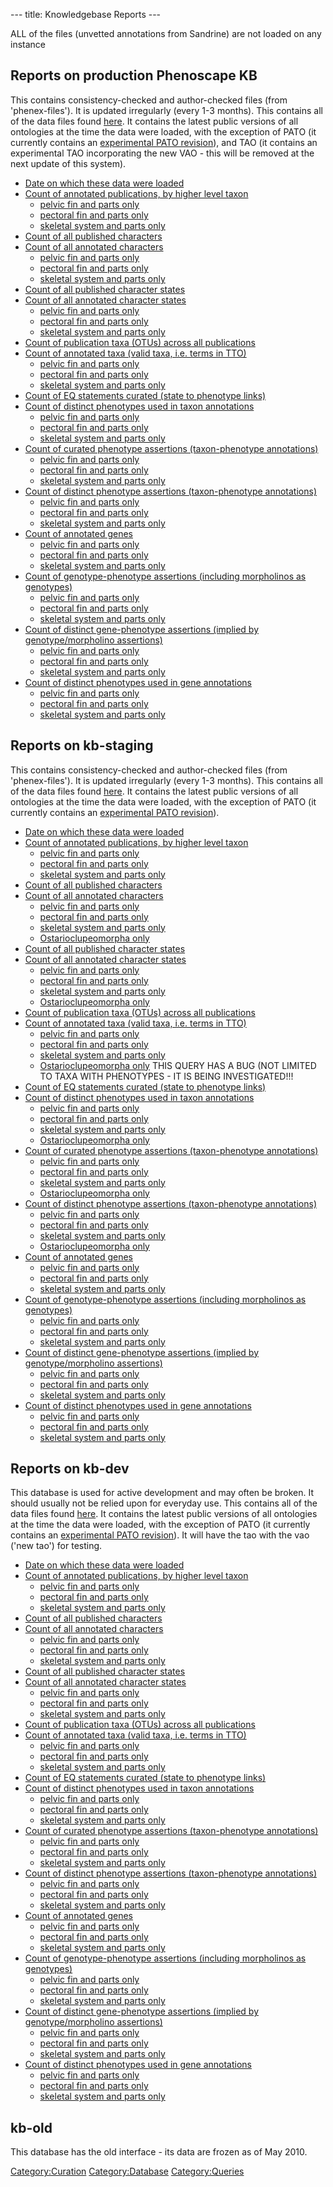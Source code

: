 ---
title: Knowledgebase Reports
---

ALL of the files (unvetted annotations from Sandrine) are not loaded on any instance
==Reports on production Phenoscape KB==
This contains consistency-checked and author-checked files (from 'phenex-files').  It is updated irregularly (every 1-3 months). This contains all of the data files found [http://phenoscape.svn.sourceforge.net/viewvc/phenoscape/trunk/data/phenex-files/ here].  It contains the latest public versions of all ontologies at the time the data were loaded, with the exception of PATO (it currently contains an [http://www.duke.edu/~jpb15/quality.obo experimental PATO revision]), and TAO (it contains an experimental TAO incorporating the new VAO - this will be removed at the next update of this system).

* [http://kb.phenoscape.org/OBD-WS/timestamp/ Date on which these data were loaded]
* [http://kb.phenoscape.org/OBD-WS/report/count/publications Count of annotated publications, by higher level taxon]
** [http://kb.phenoscape.org/OBD-WS/report/count/publications?query=%7B%22phenotype%22%3A%5B%7B%22entity%22%3A%7B%22id%22%3A%22TAO%3A0001184%22%2C%22including_parts%22%3A%20true%7D%7D%5D%7D pelvic fin and parts only]
** [http://kb.phenoscape.org/OBD-WS/report/count/publications?query=%7B%22phenotype%22%3A%5B%7B%22entity%22%3A%7B%22id%22%3A%22TAO%3A0001161%22%2C%22including_parts%22%3A%20true%7D%7D%5D%7D pectoral fin and parts only]
** [http://kb.phenoscape.org/OBD-WS/report/count/publications?query=%7B%22phenotype%22%3A%5B%7B%22entity%22%3A%7B%22id%22%3A%22TAO%3A0000434%22%2C%22including_parts%22%3A%20true%7D%7D%5D%7D skeletal system and parts only]
* [http://kb.phenoscape.org/OBD-WS/report/count/characters/published Count of all published characters]
* [http://kb.phenoscape.org/OBD-WS/report/count/characters/annotated Count of all annotated characters]
** [http://kb.phenoscape.org/OBD-WS/report/count/characters/annotated?query=%7B%22phenotype%22%3A%5B%7B%22entity%22%3A%7B%22id%22%3A%22TAO%3A0001184%22%2C%22including_parts%22%3A%20true%7D%7D%5D%7D pelvic fin and parts only]
** [http://kb.phenoscape.org/OBD-WS/report/count/characters/annotated?query=%7B%22phenotype%22%3A%5B%7B%22entity%22%3A%7B%22id%22%3A%22TAO%3A0001161%22%2C%22including_parts%22%3A%20true%7D%7D%5D%7D pectoral fin and parts only]
** [http://kb.phenoscape.org/OBD-WS/report/count/characters/annotated?query=%7B%22phenotype%22%3A%5B%7B%22entity%22%3A%7B%22id%22%3A%22TAO%3A0000434%22%2C%22including_parts%22%3A%20true%7D%7D%5D%7D skeletal system and parts only]
* [http://kb.phenoscape.org/OBD-WS/report/count/characterstates/published Count of all published character states]
* [http://kb.phenoscape.org/OBD-WS/report/count/characterstates/annotated Count of all annotated character states]
** [http://kb.phenoscape.org/OBD-WS/report/count/characterstates/annotated?query=%7B%22phenotype%22%3A%5B%7B%22entity%22%3A%7B%22id%22%3A%22TAO%3A0001184%22%2C%22including_parts%22%3A%20true%7D%7D%5D%7D pelvic fin and parts only]
** [http://kb.phenoscape.org/OBD-WS/report/count/characterstates/annotated?query=%7B%22phenotype%22%3A%5B%7B%22entity%22%3A%7B%22id%22%3A%22TAO%3A0001161%22%2C%22including_parts%22%3A%20true%7D%7D%5D%7D pectoral fin and parts only]
** [http://kb.phenoscape.org/OBD-WS/report/count/characterstates/annotated?query=%7B%22phenotype%22%3A%5B%7B%22entity%22%3A%7B%22id%22%3A%22TAO%3A0000434%22%2C%22including_parts%22%3A%20true%7D%7D%5D%7D skeletal system and parts only]
* [http://kb.phenoscape.org/OBD-WS/report/count/otus/published Count of publication taxa (OTUs) across all publications]
* [http://kb.phenoscape.org/OBD-WS/report/count/taxa/annotated Count of annotated taxa (valid taxa, i.e. terms in TTO)]
** [http://kb.phenoscape.org/OBD-WS/report/count/taxa/annotated?query=%7B%22phenotype%22%3A%5B%7B%22entity%22%3A%7B%22id%22%3A%22TAO%3A0001184%22%2C%22including_parts%22%3A%20true%7D%7D%5D%7D pelvic fin and parts only]
** [http://kb.phenoscape.org/OBD-WS/report/count/taxa/annotated?query=%7B%22phenotype%22%3A%5B%7B%22entity%22%3A%7B%22id%22%3A%22TAO%3A0001161%22%2C%22including_parts%22%3A%20true%7D%7D%5D%7D pectoral fin and parts only]
** [http://kb.phenoscape.org/OBD-WS/report/count/taxa/annotated?query=%7B%22phenotype%22%3A%5B%7B%22entity%22%3A%7B%22id%22%3A%22TAO%3A0000434%22%2C%22including_parts%22%3A%20true%7D%7D%5D%7D skeletal system and parts only]
* [http://kb.phenoscape.org/OBD-WS/report/count/phenotypes/curated Count of EQ statements curated (state to phenotype links)]
* [http://kb.phenoscape.org/OBD-WS/report/count/phenotypes/annotated Count of distinct phenotypes used in taxon annotations]
** [http://kb.phenoscape.org/OBD-WS/report/count/phenotypes/annotated?query=%7B%22phenotype%22%3A%5B%7B%22entity%22%3A%7B%22id%22%3A%22TAO%3A0001184%22%2C%22including_parts%22%3A%20true%7D%7D%5D%7D pelvic fin and parts only]
** [http://kb.phenoscape.org/OBD-WS/report/count/phenotypes/annotated?query=%7B%22phenotype%22%3A%5B%7B%22entity%22%3A%7B%22id%22%3A%22TAO%3A0001161%22%2C%22including_parts%22%3A%20true%7D%7D%5D%7D pectoral fin and parts only]
** [http://kb.phenoscape.org/OBD-WS/report/count/phenotypes/annotated?query=%7B%22phenotype%22%3A%5B%7B%22entity%22%3A%7B%22id%22%3A%22TAO%3A0000434%22%2C%22including_parts%22%3A%20true%7D%7D%5D%7D skeletal system and parts only]
* [http://kb.phenoscape.org/OBD-WS/report/count/annotations/taxa/curated Count of curated phenotype assertions (taxon-phenotype annotations)]
** [http://kb.phenoscape.org/OBD-WS/report/count/annotations/taxa/curated?query=%7B%22phenotype%22%3A%5B%7B%22entity%22%3A%7B%22id%22%3A%22TAO%3A0001184%22%2C%22including_parts%22%3A%20true%7D%7D%5D%7D pelvic fin and parts only]
** [http://kb.phenoscape.org/OBD-WS/report/count/annotations/taxa/curated?query=%7B%22phenotype%22%3A%5B%7B%22entity%22%3A%7B%22id%22%3A%22TAO%3A0001161%22%2C%22including_parts%22%3A%20true%7D%7D%5D%7D pectoral fin and parts only]
** [http://kb.phenoscape.org/OBD-WS/report/count/annotations/taxa/curated?query=%7B%22phenotype%22%3A%5B%7B%22entity%22%3A%7B%22id%22%3A%22TAO%3A0000434%22%2C%22including_parts%22%3A%20true%7D%7D%5D%7D skeletal system and parts only]
* [http://kb.phenoscape.org/OBD-WS/report/count/annotations/taxa/distinct Count of distinct phenotype assertions (taxon-phenotype annotations)]
** [http://kb.phenoscape.org/OBD-WS/report/count/annotations/taxa/distinct?query=%7B%22phenotype%22%3A%5B%7B%22entity%22%3A%7B%22id%22%3A%22TAO%3A0001184%22%2C%22including_parts%22%3A%20true%7D%7D%5D%7D pelvic fin and parts only]
** [http://kb.phenoscape.org/OBD-WS/report/count/annotations/taxa/distinct?query=%7B%22phenotype%22%3A%5B%7B%22entity%22%3A%7B%22id%22%3A%22TAO%3A0001161%22%2C%22including_parts%22%3A%20true%7D%7D%5D%7D pectoral fin and parts only]
** [http://kb.phenoscape.org/OBD-WS/report/count/annotations/taxa/distinct?query=%7B%22phenotype%22%3A%5B%7B%22entity%22%3A%7B%22id%22%3A%22TAO%3A0000434%22%2C%22including_parts%22%3A%20true%7D%7D%5D%7D skeletal system and parts only]
* [http://kb.phenoscape.org/OBD-WS/report/count/genes/annotated Count of annotated genes]
** [http://kb.phenoscape.org/OBD-WS/report/count/genes/annotated?query=%7B%22phenotype%22%3A%5B%7B%22entity%22%3A%7B%22id%22%3A%22TAO%3A0001184%22%2C%22including_parts%22%3A%20true%7D%7D%5D%7D pelvic fin and parts only]
** [http://kb.phenoscape.org/OBD-WS/report/count/genes/annotated?query=%7B%22phenotype%22%3A%5B%7B%22entity%22%3A%7B%22id%22%3A%22TAO%3A0001161%22%2C%22including_parts%22%3A%20true%7D%7D%5D%7D pectoral fin and parts only]
** [http://kb.phenoscape.org/OBD-WS/report/count/genes/annotated?query=%7B%22phenotype%22%3A%5B%7B%22entity%22%3A%7B%22id%22%3A%22TAO%3A0000434%22%2C%22including_parts%22%3A%20true%7D%7D%5D%7D skeletal system and parts only]
* [http://kb.phenoscape.org/OBD-WS/report/count/annotations/genotypes/curated Count of genotype-phenotype assertions (including morpholinos as genotypes)]
** [http://kb.phenoscape.org/OBD-WS/report/count/annotations/genotypes/curated?query=%7B%22phenotype%22%3A%5B%7B%22entity%22%3A%7B%22id%22%3A%22TAO%3A0001184%22%2C%22including_parts%22%3A%20true%7D%7D%5D%7D pelvic fin and parts only]
** [http://kb.phenoscape.org/OBD-WS/report/count/annotations/genotypes/curated?query=%7B%22phenotype%22%3A%5B%7B%22entity%22%3A%7B%22id%22%3A%22TAO%3A0001161%22%2C%22including_parts%22%3A%20true%7D%7D%5D%7D pectoral fin and parts only]
** [http://kb.phenoscape.org/OBD-WS/report/count/annotations/genotypes/curated?query=%7B%22phenotype%22%3A%5B%7B%22entity%22%3A%7B%22id%22%3A%22TAO%3A0000434%22%2C%22including_parts%22%3A%20true%7D%7D%5D%7D skeletal system and parts only]
* [http://kb.phenoscape.org/OBD-WS/report/count/annotations/genes/distinct Count of distinct gene-phenotype assertions (implied by genotype/morpholino assertions)]
** [http://kb.phenoscape.org/OBD-WS/report/count/annotations/genes/distinct?query=%7B%22phenotype%22%3A%5B%7B%22entity%22%3A%7B%22id%22%3A%22TAO%3A0001184%22%2C%22including_parts%22%3A%20true%7D%7D%5D%7D pelvic fin and parts only]
** [http://kb.phenoscape.org/OBD-WS/report/count/annotations/genes/distinct?query=%7B%22phenotype%22%3A%5B%7B%22entity%22%3A%7B%22id%22%3A%22TAO%3A0001161%22%2C%22including_parts%22%3A%20true%7D%7D%5D%7D pectoral fin and parts only]
** [http://kb.phenoscape.org/OBD-WS/report/count/annotations/genes/distinct?query=%7B%22phenotype%22%3A%5B%7B%22entity%22%3A%7B%22id%22%3A%22TAO%3A0000434%22%2C%22including_parts%22%3A%20true%7D%7D%5D%7D skeletal system and parts only]
* [http://kb.phenoscape.org/OBD-WS/report/count/phenotypes/genes/annotated Count of distinct phenotypes used in gene annotations]
** [http://kb.phenoscape.org/OBD-WS/report/count/phenotypes/genes/annotated?query=%7B%22phenotype%22%3A%5B%7B%22entity%22%3A%7B%22id%22%3A%22TAO%3A0001184%22%2C%22including_parts%22%3A%20true%7D%7D%5D%7D pelvic fin and parts only]
** [http://kb.phenoscape.org/OBD-WS/report/count/phenotypes/genes/annotated?query=%7B%22phenotype%22%3A%5B%7B%22entity%22%3A%7B%22id%22%3A%22TAO%3A0001161%22%2C%22including_parts%22%3A%20true%7D%7D%5D%7D pectoral fin and parts only]
** [http://kb.phenoscape.org/OBD-WS/report/count/phenotypes/genes/annotated?query=%7B%22phenotype%22%3A%5B%7B%22entity%22%3A%7B%22id%22%3A%22TAO%3A0000434%22%2C%22including_parts%22%3A%20true%7D%7D%5D%7D skeletal system and parts only]

==Reports on kb-staging==
This contains consistency-checked and author-checked files (from 'phenex-files').  It is updated irregularly (every 1-3 months). This contains all of the data files found [http://phenoscape.svn.sourceforge.net/viewvc/phenoscape/trunk/data/phenex-files/ here].  It contains the latest public versions of all ontologies at the time the data were loaded, with the exception of PATO (it currently contains an [http://www.duke.edu/~jpb15/quality.obo experimental PATO revision]).

* [http://kb-staging.phenoscape.org/OBD-WS/timestamp/ Date on which these data were loaded]
* [http://kb-staging.phenoscape.org/OBD-WS/report/count/publications Count of annotated publications, by higher level taxon]
** [http://kb-staging.phenoscape.org/OBD-WS/report/count/publications?query=%7B%22phenotype%22%3A%5B%7B%22entity%22%3A%7B%22id%22%3A%22TAO%3A0001184%22%2C%22including_parts%22%3A%20true%7D%7D%5D%7D pelvic fin and parts only]
** [http://kb-staging.phenoscape.org/OBD-WS/report/count/publications?query=%7B%22phenotype%22%3A%5B%7B%22entity%22%3A%7B%22id%22%3A%22TAO%3A0001161%22%2C%22including_parts%22%3A%20true%7D%7D%5D%7D pectoral fin and parts only]
** [http://kb-staging.phenoscape.org/OBD-WS/report/count/publications?query=%7B%22phenotype%22%3A%5B%7B%22entity%22%3A%7B%22id%22%3A%22TAO%3A0000434%22%2C%22including_parts%22%3A%20true%7D%7D%5D%7D skeletal system and parts only]
* [http://kb-staging.phenoscape.org/OBD-WS/report/count/characters/published Count of all published characters]
* [http://kb-staging.phenoscape.org/OBD-WS/report/count/characters/annotated Count of all annotated characters]
** [http://kb-staging.phenoscape.org/OBD-WS/report/count/characters/annotated?query=%7B%22phenotype%22%3A%5B%7B%22entity%22%3A%7B%22id%22%3A%22TAO%3A0001184%22%2C%22including_parts%22%3A%20true%7D%7D%5D%7D pelvic fin and parts only]
** [http://kb-staging.phenoscape.org/OBD-WS/report/count/characters/annotated?query=%7B%22phenotype%22%3A%5B%7B%22entity%22%3A%7B%22id%22%3A%22TAO%3A0001161%22%2C%22including_parts%22%3A%20true%7D%7D%5D%7D pectoral fin and parts only]
** [http://kb-staging.phenoscape.org/OBD-WS/report/count/characters/annotated?query=%7B%22phenotype%22%3A%5B%7B%22entity%22%3A%7B%22id%22%3A%22TAO%3A0000434%22%2C%22including_parts%22%3A%20true%7D%7D%5D%7D skeletal system and parts only]
** [http://kb-staging.phenoscape.org/OBD-WS/report/count/characters/annotated?query=%7B%22taxon%22%3A%5B%7B%22id%22%3A%22TTO%3A253%22%7D%5D%7D Ostarioclupeomorpha only]
* [http://kb-staging.phenoscape.org/OBD-WS/report/count/characterstates/published Count of all published character states]
* [http://kb-staging.phenoscape.org/OBD-WS/report/count/characterstates/annotated Count of all annotated character states]
** [http://kb-staging.phenoscape.org/OBD-WS/report/count/characterstates/annotated?query=%7B%22phenotype%22%3A%5B%7B%22entity%22%3A%7B%22id%22%3A%22TAO%3A0001184%22%2C%22including_parts%22%3A%20true%7D%7D%5D%7D pelvic fin and parts only]
** [http://kb-staging.phenoscape.org/OBD-WS/report/count/characterstates/annotated?query=%7B%22phenotype%22%3A%5B%7B%22entity%22%3A%7B%22id%22%3A%22TAO%3A0001161%22%2C%22including_parts%22%3A%20true%7D%7D%5D%7D pectoral fin and parts only]
** [http://kb-staging.phenoscape.org/OBD-WS/report/count/characterstates/annotated?query=%7B%22phenotype%22%3A%5B%7B%22entity%22%3A%7B%22id%22%3A%22TAO%3A0000434%22%2C%22including_parts%22%3A%20true%7D%7D%5D%7D skeletal system and parts only]
** [http://kb-staging.phenoscape.org/OBD-WS/report/count/characterstates/annotated?query=%7B%22taxon%22%3A%5B%7B%22id%22%3A%22TTO%3A253%22%7D%5D%7D Ostarioclupeomorpha only]
* [http://kb-staging.phenoscape.org/OBD-WS/report/count/otus/published Count of publication taxa (OTUs) across all publications]
* [http://kb-staging.phenoscape.org/OBD-WS/report/count/taxa/annotated Count of annotated taxa (valid taxa, i.e. terms in TTO)]
** [http://kb-staging.phenoscape.org/OBD-WS/report/count/taxa/annotated?query=%7B%22phenotype%22%3A%5B%7B%22entity%22%3A%7B%22id%22%3A%22TAO%3A0001184%22%2C%22including_parts%22%3A%20true%7D%7D%5D%7D pelvic fin and parts only]
** [http://kb-staging.phenoscape.org/OBD-WS/report/count/taxa/annotated?query=%7B%22phenotype%22%3A%5B%7B%22entity%22%3A%7B%22id%22%3A%22TAO%3A0001161%22%2C%22including_parts%22%3A%20true%7D%7D%5D%7D pectoral fin and parts only]
** [http://kb-staging.phenoscape.org/OBD-WS/report/count/taxa/annotated?query=%7B%22phenotype%22%3A%5B%7B%22entity%22%3A%7B%22id%22%3A%22TAO%3A0000434%22%2C%22including_parts%22%3A%20true%7D%7D%5D%7D skeletal system and parts only]
** [http://kb-staging.phenoscape.org/OBD-WS/report/count/taxa/annotated?query=%7B%22taxon%22%3A%5B%7B%22id%22%3A%22TTO%3A253%22%7D%5D%7D Ostarioclupeomorpha only] THIS QUERY HAS A BUG (NOT LIMITED TO TAXA WITH PHENOTYPES - IT IS BEING INVESTIGATED!!!
* [http://kb-staging.phenoscape.org/OBD-WS/report/count/phenotypes/curated Count of EQ statements curated (state to phenotype links)]
* [http://kb-staging.phenoscape.org/OBD-WS/report/count/phenotypes/annotated Count of distinct phenotypes used in taxon annotations]
** [http://kb-staging.phenoscape.org/OBD-WS/report/count/phenotypes/annotated?query=%7B%22phenotype%22%3A%5B%7B%22entity%22%3A%7B%22id%22%3A%22TAO%3A0001184%22%2C%22including_parts%22%3A%20true%7D%7D%5D%7D pelvic fin and parts only]
** [http://kb-staging.phenoscape.org/OBD-WS/report/count/phenotypes/annotated?query=%7B%22phenotype%22%3A%5B%7B%22entity%22%3A%7B%22id%22%3A%22TAO%3A0001161%22%2C%22including_parts%22%3A%20true%7D%7D%5D%7D pectoral fin and parts only]
** [http://kb-staging.phenoscape.org/OBD-WS/report/count/phenotypes/annotated?query=%7B%22phenotype%22%3A%5B%7B%22entity%22%3A%7B%22id%22%3A%22TAO%3A0000434%22%2C%22including_parts%22%3A%20true%7D%7D%5D%7D skeletal system and parts only]
** [http://kb-staging.phenoscape.org/OBD-WS/report/count/phenotypes/annotated?query=%7B%22taxon%22%3A%5B%7B%22id%22%3A%22TTO%3A253%22%7D%5D%7D Ostarioclupeomorpha only]
* [http://kb-staging.phenoscape.org/OBD-WS/report/count/annotations/taxa/curated Count of curated phenotype assertions (taxon-phenotype annotations)]
** [http://kb-staging.phenoscape.org/OBD-WS/report/count/annotations/taxa/curated?query=%7B%22phenotype%22%3A%5B%7B%22entity%22%3A%7B%22id%22%3A%22TAO%3A0001184%22%2C%22including_parts%22%3A%20true%7D%7D%5D%7D pelvic fin and parts only]
** [http://kb-staging.phenoscape.org/OBD-WS/report/count/annotations/taxa/curated?query=%7B%22phenotype%22%3A%5B%7B%22entity%22%3A%7B%22id%22%3A%22TAO%3A0001161%22%2C%22including_parts%22%3A%20true%7D%7D%5D%7D pectoral fin and parts only]
** [http://kb-staging.phenoscape.org/OBD-WS/report/count/annotations/taxa/curated?query=%7B%22phenotype%22%3A%5B%7B%22entity%22%3A%7B%22id%22%3A%22TAO%3A0000434%22%2C%22including_parts%22%3A%20true%7D%7D%5D%7D skeletal system and parts only]
** [http://kb-staging.phenoscape.org/OBD-WS/report/count/annotations/taxa/curated?query=%7B%22taxon%22%3A%5B%7B%22id%22%3A%22TTO%3A253%22%7D%5D%7D Ostarioclupeomorpha only]
* [http://kb-staging.phenoscape.org/OBD-WS/report/count/annotations/taxa/distinct Count of distinct phenotype assertions (taxon-phenotype annotations)]
** [http://kb-staging.phenoscape.org/OBD-WS/report/count/annotations/taxa/distinct?query=%7B%22phenotype%22%3A%5B%7B%22entity%22%3A%7B%22id%22%3A%22TAO%3A0001184%22%2C%22including_parts%22%3A%20true%7D%7D%5D%7D pelvic fin and parts only]
** [http://kb-staging.phenoscape.org/OBD-WS/report/count/annotations/taxa/distinct?query=%7B%22phenotype%22%3A%5B%7B%22entity%22%3A%7B%22id%22%3A%22TAO%3A0001161%22%2C%22including_parts%22%3A%20true%7D%7D%5D%7D pectoral fin and parts only]
** [http://kb-staging.phenoscape.org/OBD-WS/report/count/annotations/taxa/distinct?query=%7B%22phenotype%22%3A%5B%7B%22entity%22%3A%7B%22id%22%3A%22TAO%3A0000434%22%2C%22including_parts%22%3A%20true%7D%7D%5D%7D skeletal system and parts only]
** [http://kb-staging.phenoscape.org/OBD-WS/report/count/annotations/taxa/distinct?query=%7B%22taxon%22%3A%5B%7B%22id%22%3A%22TTO%3A253%22%7D%5D%7D Ostarioclupeomorpha only]
* [http://kb-staging.phenoscape.org/OBD-WS/report/count/genes/annotated Count of annotated genes]
** [http://kb-staging.phenoscape.org/OBD-WS/report/count/genes/annotated?query=%7B%22phenotype%22%3A%5B%7B%22entity%22%3A%7B%22id%22%3A%22TAO%3A0001184%22%2C%22including_parts%22%3A%20true%7D%7D%5D%7D pelvic fin and parts only]
** [http://kb-staging.phenoscape.org/OBD-WS/report/count/genes/annotated?query=%7B%22phenotype%22%3A%5B%7B%22entity%22%3A%7B%22id%22%3A%22TAO%3A0001161%22%2C%22including_parts%22%3A%20true%7D%7D%5D%7D pectoral fin and parts only]
** [http://kb-staging.phenoscape.org/OBD-WS/report/count/genes/annotated?query=%7B%22phenotype%22%3A%5B%7B%22entity%22%3A%7B%22id%22%3A%22TAO%3A0000434%22%2C%22including_parts%22%3A%20true%7D%7D%5D%7D skeletal system and parts only]
* [http://kb-staging.phenoscape.org/OBD-WS/report/count/annotations/genotypes/curated Count of genotype-phenotype assertions (including morpholinos as genotypes)]
** [http://kb-staging.phenoscape.org/OBD-WS/report/count/annotations/genotypes/curated?query=%7B%22phenotype%22%3A%5B%7B%22entity%22%3A%7B%22id%22%3A%22TAO%3A0001184%22%2C%22including_parts%22%3A%20true%7D%7D%5D%7D pelvic fin and parts only]
** [http://kb-staging.phenoscape.org/OBD-WS/report/count/annotations/genotypes/curated?query=%7B%22phenotype%22%3A%5B%7B%22entity%22%3A%7B%22id%22%3A%22TAO%3A0001161%22%2C%22including_parts%22%3A%20true%7D%7D%5D%7D pectoral fin and parts only]
** [http://kb-staging.phenoscape.org/OBD-WS/report/count/annotations/genotypes/curated?query=%7B%22phenotype%22%3A%5B%7B%22entity%22%3A%7B%22id%22%3A%22TAO%3A0000434%22%2C%22including_parts%22%3A%20true%7D%7D%5D%7D skeletal system and parts only]
* [http://kb-staging.phenoscape.org/OBD-WS/report/count/annotations/genes/distinct Count of distinct gene-phenotype assertions (implied by genotype/morpholino assertions)]
** [http://kb-staging.phenoscape.org/OBD-WS/report/count/annotations/genes/distinct?query=%7B%22phenotype%22%3A%5B%7B%22entity%22%3A%7B%22id%22%3A%22TAO%3A0001184%22%2C%22including_parts%22%3A%20true%7D%7D%5D%7D pelvic fin and parts only]
** [http://kb-staging.phenoscape.org/OBD-WS/report/count/annotations/genes/distinct?query=%7B%22phenotype%22%3A%5B%7B%22entity%22%3A%7B%22id%22%3A%22TAO%3A0001161%22%2C%22including_parts%22%3A%20true%7D%7D%5D%7D pectoral fin and parts only]
** [http://kb-staging.phenoscape.org/OBD-WS/report/count/annotations/genes/distinct?query=%7B%22phenotype%22%3A%5B%7B%22entity%22%3A%7B%22id%22%3A%22TAO%3A0000434%22%2C%22including_parts%22%3A%20true%7D%7D%5D%7D skeletal system and parts only]
* [http://kb-staging.phenoscape.org/OBD-WS/report/count/phenotypes/genes/annotated Count of distinct phenotypes used in gene annotations]
** [http://kb-staging.phenoscape.org/OBD-WS/report/count/phenotypes/genes/annotated?query=%7B%22phenotype%22%3A%5B%7B%22entity%22%3A%7B%22id%22%3A%22TAO%3A0001184%22%2C%22including_parts%22%3A%20true%7D%7D%5D%7D pelvic fin and parts only]
** [http://kb-staging.phenoscape.org/OBD-WS/report/count/phenotypes/genes/annotated?query=%7B%22phenotype%22%3A%5B%7B%22entity%22%3A%7B%22id%22%3A%22TAO%3A0001161%22%2C%22including_parts%22%3A%20true%7D%7D%5D%7D pectoral fin and parts only]
** [http://kb-staging.phenoscape.org/OBD-WS/report/count/phenotypes/genes/annotated?query=%7B%22phenotype%22%3A%5B%7B%22entity%22%3A%7B%22id%22%3A%22TAO%3A0000434%22%2C%22including_parts%22%3A%20true%7D%7D%5D%7D skeletal system and parts only]

==Reports on kb-dev==
This database is used for active development and may often be broken. It should usually not be relied upon for everyday use.
This contains all of the data files found [http://phenoscape.svn.sourceforge.net/viewvc/phenoscape/trunk/data/phenex-files/ here].  It contains the latest public versions of all ontologies at the time the data were loaded, with the exception of PATO (it currently contains an [http://www.duke.edu/~jpb15/quality.obo experimental PATO revision]).  It will have the tao with the vao ('new tao') for testing.

* [http://kb-dev.phenoscape.org/OBD-WS/timestamp/ Date on which these data were loaded]
* [http://kb-dev.phenoscape.org/OBD-WS/report/count/publications Count of annotated publications, by higher level taxon]
** [http://kb-dev.phenoscape.org/OBD-WS/report/count/publications?query=%7B%22phenotype%22%3A%5B%7B%22entity%22%3A%7B%22id%22%3A%22TAO%3A0001184%22%2C%22including_parts%22%3A%20true%7D%7D%5D%7D pelvic fin and parts only]
** [http://kb-dev.phenoscape.org/OBD-WS/report/count/publications?query=%7B%22phenotype%22%3A%5B%7B%22entity%22%3A%7B%22id%22%3A%22TAO%3A0001161%22%2C%22including_parts%22%3A%20true%7D%7D%5D%7D pectoral fin and parts only]
** [http://kb-dev.phenoscape.org/OBD-WS/report/count/publications?query=%7B%22phenotype%22%3A%5B%7B%22entity%22%3A%7B%22id%22%3A%22TAO%3A0000434%22%2C%22including_parts%22%3A%20true%7D%7D%5D%7D skeletal system and parts only]
* [http://kb-dev.phenoscape.org/OBD-WS/report/count/characters/published Count of all published characters]
* [http://kb-dev.phenoscape.org/OBD-WS/report/count/characters/annotated Count of all annotated characters]
** [http://kb-dev.phenoscape.org/OBD-WS/report/count/characters/annotated?query=%7B%22phenotype%22%3A%5B%7B%22entity%22%3A%7B%22id%22%3A%22TAO%3A0001184%22%2C%22including_parts%22%3A%20true%7D%7D%5D%7D pelvic fin and parts only]
** [http://kb-dev.phenoscape.org/OBD-WS/report/count/characters/annotated?query=%7B%22phenotype%22%3A%5B%7B%22entity%22%3A%7B%22id%22%3A%22TAO%3A0001161%22%2C%22including_parts%22%3A%20true%7D%7D%5D%7D pectoral fin and parts only]
** [http://kb-dev.phenoscape.org/OBD-WS/report/count/characters/annotated?query=%7B%22phenotype%22%3A%5B%7B%22entity%22%3A%7B%22id%22%3A%22TAO%3A0000434%22%2C%22including_parts%22%3A%20true%7D%7D%5D%7D skeletal system and parts only]
* [http://kb-dev.phenoscape.org/OBD-WS/report/count/characterstates/published Count of all published character states]
* [http://kb-dev.phenoscape.org/OBD-WS/report/count/characterstates/annotated Count of all annotated character states]
** [http://kb-dev.phenoscape.org/OBD-WS/report/count/characterstates/annotated?query=%7B%22phenotype%22%3A%5B%7B%22entity%22%3A%7B%22id%22%3A%22TAO%3A0001184%22%2C%22including_parts%22%3A%20true%7D%7D%5D%7D pelvic fin and parts only]
** [http://kb-dev.phenoscape.org/OBD-WS/report/count/characterstates/annotated?query=%7B%22phenotype%22%3A%5B%7B%22entity%22%3A%7B%22id%22%3A%22TAO%3A0001161%22%2C%22including_parts%22%3A%20true%7D%7D%5D%7D pectoral fin and parts only]
** [http://kb-dev.phenoscape.org/OBD-WS/report/count/characterstates/annotated?query=%7B%22phenotype%22%3A%5B%7B%22entity%22%3A%7B%22id%22%3A%22TAO%3A0000434%22%2C%22including_parts%22%3A%20true%7D%7D%5D%7D skeletal system and parts only]
* [http://kb-dev.phenoscape.org/OBD-WS/report/count/otus/published Count of publication taxa (OTUs) across all publications]
* [http://kb-dev.phenoscape.org/OBD-WS/report/count/taxa/annotated Count of annotated taxa (valid taxa, i.e. terms in TTO)]
** [http://kb-dev.phenoscape.org/OBD-WS/report/count/taxa/annotated?query=%7B%22phenotype%22%3A%5B%7B%22entity%22%3A%7B%22id%22%3A%22TAO%3A0001184%22%2C%22including_parts%22%3A%20true%7D%7D%5D%7D pelvic fin and parts only]
** [http://kb-dev.phenoscape.org/OBD-WS/report/count/taxa/annotated?query=%7B%22phenotype%22%3A%5B%7B%22entity%22%3A%7B%22id%22%3A%22TAO%3A0001161%22%2C%22including_parts%22%3A%20true%7D%7D%5D%7D pectoral fin and parts only]
** [http://kb-dev.phenoscape.org/OBD-WS/report/count/taxa/annotated?query=%7B%22phenotype%22%3A%5B%7B%22entity%22%3A%7B%22id%22%3A%22TAO%3A0000434%22%2C%22including_parts%22%3A%20true%7D%7D%5D%7D skeletal system and parts only]
* [http://kb-dev.phenoscape.org/OBD-WS/report/count/phenotypes/curated Count of EQ statements curated (state to phenotype links)]
* [http://kb-dev.phenoscape.org/OBD-WS/report/count/phenotypes/annotated Count of distinct phenotypes used in taxon annotations]
** [http://kb-dev.phenoscape.org/OBD-WS/report/count/phenotypes/annotated?query=%7B%22phenotype%22%3A%5B%7B%22entity%22%3A%7B%22id%22%3A%22TAO%3A0001184%22%2C%22including_parts%22%3A%20true%7D%7D%5D%7D pelvic fin and parts only]
** [http://kb-dev.phenoscape.org/OBD-WS/report/count/phenotypes/annotated?query=%7B%22phenotype%22%3A%5B%7B%22entity%22%3A%7B%22id%22%3A%22TAO%3A0001161%22%2C%22including_parts%22%3A%20true%7D%7D%5D%7D pectoral fin and parts only]
** [http://kb-dev.phenoscape.org/OBD-WS/report/count/phenotypes/annotated?query=%7B%22phenotype%22%3A%5B%7B%22entity%22%3A%7B%22id%22%3A%22TAO%3A0000434%22%2C%22including_parts%22%3A%20true%7D%7D%5D%7D skeletal system and parts only]
* [http://kb-dev.phenoscape.org/OBD-WS/report/count/annotations/taxa/curated Count of curated phenotype assertions (taxon-phenotype annotations)]
** [http://kb-dev.phenoscape.org/OBD-WS/report/count/annotations/taxa/curated?query=%7B%22phenotype%22%3A%5B%7B%22entity%22%3A%7B%22id%22%3A%22TAO%3A0001184%22%2C%22including_parts%22%3A%20true%7D%7D%5D%7D pelvic fin and parts only]
** [http://kb-dev.phenoscape.org/OBD-WS/report/count/annotations/taxa/curated?query=%7B%22phenotype%22%3A%5B%7B%22entity%22%3A%7B%22id%22%3A%22TAO%3A0001161%22%2C%22including_parts%22%3A%20true%7D%7D%5D%7D pectoral fin and parts only]
** [http://kb-dev.phenoscape.org/OBD-WS/report/count/annotations/taxa/curated?query=%7B%22phenotype%22%3A%5B%7B%22entity%22%3A%7B%22id%22%3A%22TAO%3A0000434%22%2C%22including_parts%22%3A%20true%7D%7D%5D%7D skeletal system and parts only]
* [http://kb-dev.phenoscape.org/OBD-WS/report/count/annotations/taxa/distinct Count of distinct phenotype assertions (taxon-phenotype annotations)]
** [http://kb-dev.phenoscape.org/OBD-WS/report/count/annotations/taxa/distinct?query=%7B%22phenotype%22%3A%5B%7B%22entity%22%3A%7B%22id%22%3A%22TAO%3A0001184%22%2C%22including_parts%22%3A%20true%7D%7D%5D%7D pelvic fin and parts only]
** [http://kb-dev.phenoscape.org/OBD-WS/report/count/annotations/taxa/distinct?query=%7B%22phenotype%22%3A%5B%7B%22entity%22%3A%7B%22id%22%3A%22TAO%3A0001161%22%2C%22including_parts%22%3A%20true%7D%7D%5D%7D pectoral fin and parts only]
** [http://kb-dev.phenoscape.org/OBD-WS/report/count/annotations/taxa/distinct?query=%7B%22phenotype%22%3A%5B%7B%22entity%22%3A%7B%22id%22%3A%22TAO%3A0000434%22%2C%22including_parts%22%3A%20true%7D%7D%5D%7D skeletal system and parts only]
* [http://kb-dev.phenoscape.org/OBD-WS/report/count/genes/annotated Count of annotated genes]
** [http://kb-dev.phenoscape.org/OBD-WS/report/count/genes/annotated?query=%7B%22phenotype%22%3A%5B%7B%22entity%22%3A%7B%22id%22%3A%22TAO%3A0001184%22%2C%22including_parts%22%3A%20true%7D%7D%5D%7D pelvic fin and parts only]
** [http://kb-dev.phenoscape.org/OBD-WS/report/count/genes/annotated?query=%7B%22phenotype%22%3A%5B%7B%22entity%22%3A%7B%22id%22%3A%22TAO%3A0001161%22%2C%22including_parts%22%3A%20true%7D%7D%5D%7D pectoral fin and parts only]
** [http://kb-dev.phenoscape.org/OBD-WS/report/count/genes/annotated?query=%7B%22phenotype%22%3A%5B%7B%22entity%22%3A%7B%22id%22%3A%22TAO%3A0000434%22%2C%22including_parts%22%3A%20true%7D%7D%5D%7D skeletal system and parts only]
* [http://kb-dev.phenoscape.org/OBD-WS/report/count/annotations/genotypes/curated Count of genotype-phenotype assertions (including morpholinos as genotypes)]
** [http://kb-dev.phenoscape.org/OBD-WS/report/count/annotations/genotypes/curated?query=%7B%22phenotype%22%3A%5B%7B%22entity%22%3A%7B%22id%22%3A%22TAO%3A0001184%22%2C%22including_parts%22%3A%20true%7D%7D%5D%7D pelvic fin and parts only]
** [http://kb-dev.phenoscape.org/OBD-WS/report/count/annotations/genotypes/curated?query=%7B%22phenotype%22%3A%5B%7B%22entity%22%3A%7B%22id%22%3A%22TAO%3A0001161%22%2C%22including_parts%22%3A%20true%7D%7D%5D%7D pectoral fin and parts only]
** [http://kb-dev.phenoscape.org/OBD-WS/report/count/annotations/genotypes/curated?query=%7B%22phenotype%22%3A%5B%7B%22entity%22%3A%7B%22id%22%3A%22TAO%3A0000434%22%2C%22including_parts%22%3A%20true%7D%7D%5D%7D skeletal system and parts only]
* [http://kb-dev.phenoscape.org/OBD-WS/report/count/annotations/genes/distinct Count of distinct gene-phenotype assertions (implied by genotype/morpholino assertions)]
** [http://kb-dev.phenoscape.org/OBD-WS/report/count/annotations/genes/distinct?query=%7B%22phenotype%22%3A%5B%7B%22entity%22%3A%7B%22id%22%3A%22TAO%3A0001184%22%2C%22including_parts%22%3A%20true%7D%7D%5D%7D pelvic fin and parts only]
** [http://kb-dev.phenoscape.org/OBD-WS/report/count/annotations/genes/distinct?query=%7B%22phenotype%22%3A%5B%7B%22entity%22%3A%7B%22id%22%3A%22TAO%3A0001161%22%2C%22including_parts%22%3A%20true%7D%7D%5D%7D pectoral fin and parts only]
** [http://kb-dev.phenoscape.org/OBD-WS/report/count/annotations/genes/distinct?query=%7B%22phenotype%22%3A%5B%7B%22entity%22%3A%7B%22id%22%3A%22TAO%3A0000434%22%2C%22including_parts%22%3A%20true%7D%7D%5D%7D skeletal system and parts only]
* [http://kb-dev.phenoscape.org/OBD-WS/report/count/phenotypes/genes/annotated Count of distinct phenotypes used in gene annotations]
** [http://kb-dev.phenoscape.org/OBD-WS/report/count/phenotypes/genes/annotated?query=%7B%22phenotype%22%3A%5B%7B%22entity%22%3A%7B%22id%22%3A%22TAO%3A0001184%22%2C%22including_parts%22%3A%20true%7D%7D%5D%7D pelvic fin and parts only]
** [http://kb-dev.phenoscape.org/OBD-WS/report/count/phenotypes/genes/annotated?query=%7B%22phenotype%22%3A%5B%7B%22entity%22%3A%7B%22id%22%3A%22TAO%3A0001161%22%2C%22including_parts%22%3A%20true%7D%7D%5D%7D pectoral fin and parts only]
** [http://kb-dev.phenoscape.org/OBD-WS/report/count/phenotypes/genes/annotated?query=%7B%22phenotype%22%3A%5B%7B%22entity%22%3A%7B%22id%22%3A%22TAO%3A0000434%22%2C%22including_parts%22%3A%20true%7D%7D%5D%7D skeletal system and parts only]

==kb-old==
This database has the old interface - its data are frozen as of May 2010.

[[Category:Curation]]
[[Category:Database]]
[[Category:Queries]]